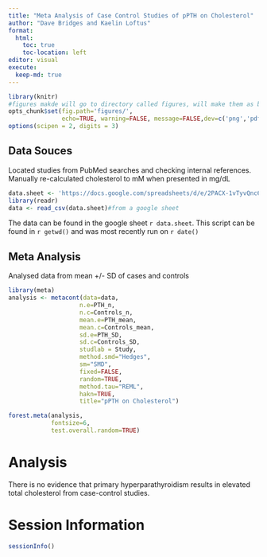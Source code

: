 ```yaml
---
title: "Meta Analysis of Case Control Studies of pPTH on Cholesterol"
author: "Dave Bridges and Kaelin Loftus"
format:
  html:
    toc: true
    toc-location: left
editor: visual
execute:
  keep-md: true
---
```


```r
library(knitr)
#figures makde will go to directory called figures, will make them as both png and pdf files 
opts_chunk$set(fig.path='figures/',
               echo=TRUE, warning=FALSE, message=FALSE,dev=c('png','pdf'))
options(scipen = 2, digits = 3)
```

## Data Souces

Located studies from PubMed searches and checking internal references. Manually re-calculated cholesterol to mM when presented in mg/dL

```r
data.sheet <- 'https://docs.google.com/spreadsheets/d/e/2PACX-1vTyvQnc6bLRLGT6QXEMHxiAQVbK_zag_JIAjvYjTMXINcqdkBwglmg_mlj_k9ml9QsrNQl-tZgy8ACl/pub?gid=381583063&single=true&output=csv'
library(readr)
data <- read_csv(data.sheet)#from a google sheet
```

The data can be found in the google sheet `r data.sheet`. This script can be found in `r getwd()` and was most recently run on `r date()`

## Meta Analysis

Analysed data from mean +/- SD of cases and controls

```r
library(meta)
analysis <- metacont(data=data,
                    n.e=PTH_n,
                    n.c=Controls_n,
                    mean.e=PTH_mean,
                    mean.c=Controls_mean,
                    sd.e=PTH_SD,
                    sd.c=Controls_SD,
                    studlab = Study,
                    method.smd="Hedges",
                    sm="SMD",
                    fixed=FALSE,
                    random=TRUE,
                    method.tau="REML",
                    hakn=TRUE,
                    title="pPTH on Cholesterol")

forest.meta(analysis,
            fontsize=6,
            test.overall.random=TRUE)
```

# Analysis

There is no evidence that primary hyperparathyroidism results in elevated total cholesterol from case-control studies.

# Session Information

```r
sessionInfo()
```
